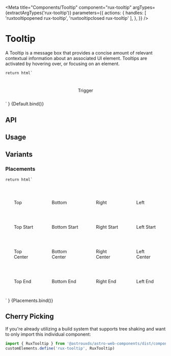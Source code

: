 
<Meta
    title="Components/Tooltip"
    component="rux-tooltip"
    argTypes={extractArgTypes('rux-tooltip')}
    parameters={{
        actions: {
            handles: [
                'ruxtooltipopened rux-tooltip',
                'ruxtooltipclosed rux-tooltip'
            ],
        },
    }}
/>

# Tooltip

A Tooltip is a message box that provides a concise amount of relevant contextual information about an associated UI element. Tooltips are activated by hovering over, or focusing on an element.

    return html`
<div style="padding: 5%; display: flex; flex-direction: column; justify-content: center; align-items: center;">
    <rux-tooltip
        message="${args.message}"
        placement="${args.placement}"
        delay="${args.delay}"
        open="${args.open}"
    >
        <rux-button>Trigger</rux-button>
    </rux-tooltip>
</div>
    `
}

<Canvas>
    <Story
        args={{
            open: true,
            message: 'Tooltip',
            placement: 'top-center',
            delay: 800,
        }}
        name="Default"
        >
        {Default.bind()}
    </Story>
</Canvas>

## API

<ArgsTable of="rux-tooltip" />

## Usage

## Variants

### Placements

    return html`
<div style="display: flex; flex-direction: row; justify-content: center; align-items: center;">
  <div style="padding: 2.5% 5%;">
    <div style="padding: 30px 2.5%;">
        <rux-tooltip
            placement="top"
            message="Tooltip"
            open
        >
            <rux-button>Top</rux-button>
        </rux-tooltip>
    </div>
    <div style="padding: 30px 2.5%;">
        <rux-tooltip
            placement="top-start"
            message="Tooltip"
            open
        >
            <rux-button>Top Start</rux-button>
        </rux-tooltip>
    </div>
    <div style="padding: 30px 2.5%;">
        <rux-tooltip
            placement="top-center"
            message="Tooltip"
            open
        >
            <rux-button>Top Center</rux-button>
        </rux-tooltip>
    </div>
    <div style="padding: 30px 2.5%;">
        <rux-tooltip
            placement="top-end"
            message="Tooltip"
            open
        >
            <rux-button>Top End</rux-button>
        </rux-tooltip>
    </div>
  </div>
  <div style="padding: 2.5% 5%;">
    <div style="padding: 30px 2.5%;">
        <rux-tooltip
            placement="bottom"
            message="Tooltip"
            open
        >
            <rux-button>Bottom</rux-button>
        </rux-tooltip>
    </div>
    <div style="padding: 30px 2.5%;">
        <rux-tooltip
            placement="bottom-start"
            message="Tooltip"
            open
        >
            <rux-button>Bottom Start</rux-button>
        </rux-tooltip>
    </div>
    <div style="padding: 30px 2.5%;">
        <rux-tooltip
            placement="bottom-center"
            message="Tooltip"
            open
        >
            <rux-button>Bottom Center</rux-button>
        </rux-tooltip>
    </div>
    <div style="padding: 30px 2.5%;">
        <rux-tooltip
            placement="bottom-end"
            message="Tooltip"
            open
        >
            <rux-button>Bottom End</rux-button>
        </rux-tooltip>
    </div>
  </div>
  <div style="padding: 2.5% 5%;">
    <div style="padding: 30px 2.5%;">
        <rux-tooltip
            placement="right"
            message="Tooltip"
            open
        >
            <rux-button>Right</rux-button>
        </rux-tooltip>
    </div>
    <div style="padding: 30px 2.5%;">
        <rux-tooltip
            placement="right-start"
            message="Tooltip"
            open
        >
            <rux-button>Right Start</rux-button>
        </rux-tooltip>
    </div>
    <div style="padding: 30px 2.5%;">
        <rux-tooltip
            placement="right-center"
            message="Tooltip"
            open
        >
            <rux-button>Right Center</rux-button>
        </rux-tooltip>
    </div>
    <div style="padding: 30px 2.5%;">
        <rux-tooltip
            placement="right-end"
            message="Tooltip"
            open
        >
            <rux-button>Right End</rux-button>
        </rux-tooltip>
    </div>
  </div>
  <div style="padding: 2.5% 5%;">
    <div style="padding: 30px 2.5%;">
        <rux-tooltip
            placement="left"
            message="Tooltip"
            open
        >
            <rux-button>Left</rux-button>
        </rux-tooltip>
    </div>
    <div style="padding: 30px 2.5%;">
        <rux-tooltip
            placement="left-start"
            message="Tooltip"
            open
        >
            <rux-button>Left Start</rux-button>
        </rux-tooltip>
    </div>
    <div style="padding: 30px 2.5%;">
        <rux-tooltip
            placement="left-center"
            message="Tooltip"
            open
        >
            <rux-button>Left Center</rux-button>
        </rux-tooltip>
    </div>
    <div style="padding: 30px 2.5%;">
        <rux-tooltip
            placement="left-end"
            message="Tooltip"
            open
        >
            <rux-button>Left End</rux-button>
        </rux-tooltip>
    </div>
  </div>
</div>
    `
}

<Canvas>
    <Story
        name="Placements"
        argTypes={{
            placement: { table: {disable: true}},
            open: { table: {disable: true }},
            delay: { table: {disable: true }},
            message: { table: {disable: true }},
        }}
    >
        {Placements.bind()}
    </Story>
</Canvas>

## Cherry Picking

If you're already utilizing a build system that supports tree shaking and want to only import this individual component:

```js
import { RuxTooltip } from '@astrouxds/astro-web-components/dist/components/rux-tooltip.js'
customElements.define('rux-tooltip', RuxTooltip)
```
